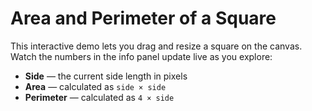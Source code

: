 
# Area and Perimeter of a Square

This interactive demo lets you drag and resize a square on the canvas. Watch the numbers in the info panel update live as you explore:

- **Side** — the current side length in pixels
- **Area** — calculated as `side × side`
- **Perimeter** — calculated as `4 × side`

<SquareBuilder />

